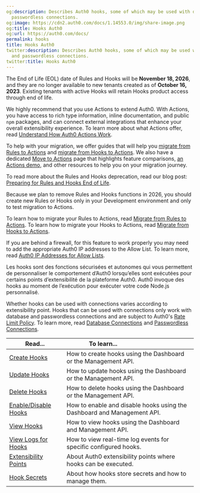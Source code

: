```yaml
---
og:description: Describes Auth0 hooks, some of which may be used with database and
  passwordless connections.
og:image: https://cdn2.auth0.com/docs/1.14553.0/img/share-image.png
og:title: Hooks Auth0
og:url: https://auth0.com/docs/
permalink: hooks
title: Hooks Auth0
twitter:description: Describes Auth0 hooks, some of which may be used with database
  and passwordless connections.
twitter:title: Hooks Auth0
---
```


<Warning>

The End of Life (EOL) date of Rules and Hooks will be **November 18, 2026**, and they are no longer available to new tenants created as of **October 16, 2023**. Existing tenants with active Hooks will retain Hooks product access through end of life.

We highly recommend that you use Actions to extend Auth0. With Actions, you have access to rich type information, inline documentation, and public `npm` packages, and can connect external integrations that enhance your overall extensibility experience. To learn more about what Actions offer, read [Understand How Auth0 Actions Work](/docs/customize/actions/actions-overview).

To help with your migration, we offer guides that will help you [migrate from Rules to Actions](/docs/customize/actions/migrate/migrate-from-rules-to-actions) and [migrate from Hooks to Actions](/docs/customize/actions/migrate/migrate-from-hooks-to-actions). We also have a dedicated [Move to Actions](https://auth0.com/extensibility/movetoactions) page that highlights feature comparisons, [an Actions demo](https://www.youtube.com/watch?v=UesFSY1klrI), and other resources to help you on your migration journey.

To read more about the Rules and Hooks deprecation, read our blog post: [Preparing for Rules and Hooks End of Life](https://auth0.com/blog/preparing-for-rules-and-hooks-end-of-life/).

</Warning>

<Warning>

Because we plan to remove Rules and Hooks functions in 2026, you should create new Rules or Hooks only in your Development environment and only to test migration to Actions.

To learn how to migrate your Rules to Actions, read [Migrate from Rules to Actions](/docs/customize/actions/migrate/migrate-from-rules-to-actions). To learn how to migrate your Hooks to Actions, read [Migrate from Hooks to Actions](/docs/customize/actions/migrate/migrate-from-hooks-to-actions).

</Warning>

<Callout icon="file-lines" color="#0EA5E9" iconType="regular">

If you are behind a firewall, for this feature to work properly you may need to add the appropriate Auth0 IP addresses to the Allow List. To learn more, read [Auth0 IP Addresses for Allow Lists](/docs/secure/security-guidance/data-security/allowlist).

</Callout>

Les hooks sont des fonctions sécurisées et autonomes qui vous permettent de personnaliser le comportement d’Auth0 lorsqu’elles sont exécutées pour certains points d’extensibilité de la plateforme Auth0. Auth0 invoque des hooks au moment de l’exécution pour exécuter votre code Node.js personnalisé.

Whether hooks can be used with connections varies according to extensibility point. Hooks that can be used with connections only work with database and <Tooltip tip="Passwordless: Form of authentication that does not rely on a password as the first factor." cta="View Glossary" href="/docs/glossary?term=passwordless">passwordless</Tooltip> connections and are subject to Auth0's [Rate Limit Policy](/docs/troubleshoot/customer-support/operational-policies/rate-limit-policy). To learn more, read [Database Connections](/docs/authenticate/database-connections) and [Passwordless Connections](/docs/authenticate/passwordless).

<table class="table"><thead>
<tr>
<th><strong>Read...</strong></th>
<th><strong>To learn...</strong>                                </th>
</tr>
</thead>
<tbody>
<tr>
<td><a href="/docs/customize/hooks/create-hooks">Create Hooks</a></td>
<td>How to create hooks using the  Dashboard or the Management API.</td>
</tr>
<tr>
<td><a href="/docs/customize/hooks/update-hooks">Update Hooks</a></td>
<td>How to update hooks using the  Dashboard or the Management API.</td>
</tr>
<tr>
<td><a href="/docs/customize/hooks/delete-hooks">Delete Hooks</a></td>
<td>How to delete hooks using the  Dashboard or the Management API.</td>
</tr>
<tr>
<td><a href="/docs/customize/hooks/enable-disable-hooks">Enable/Disable Hooks</a></td>
<td>How to enable and disable hooks using the Dashboard and Management API.</td>
</tr>
<tr>
<td><a href="/docs/customize/hooks/view-hooks">View Hooks</a></td>
<td>How to view hooks using the Dashboard and Management API.</td>
</tr>
<tr>
<td><a href="/docs/customize/hooks/view-logs-for-hooks">View Logs for Hooks</a></td>
<td>How to view real-time log events for specific configured hooks.</td>
</tr>
<tr>
<td><a href="/docs/customize/actions/explore-triggers">Extensibility Points</a></td>
<td>About Auth0 extensibility points where hooks can be executed.</td>
</tr>
<tr>
<td><a href="/docs/customize/hooks/hook-secrets">Hook Secrets</a></td>
<td>About how hooks store secrets and how to manage them.</td>
</tr>
</tbody>
</table>